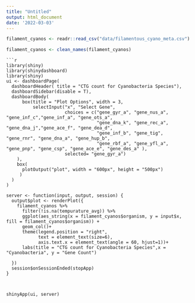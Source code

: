 ```yaml
---
title: "Untitled"
output: html_document
date: '2022-03-03'
---
```





```r
filament_cyanos <- readr::read_csv("data/filamentous_cyano_meta.csv")

filament_cyanos <- clean_names(filament_cyanos)
```

```
```r
library(shiny)
library(shinydashboard)
library(shiny)
ui <- dashboardPage(
  dashboardHeader( title = "CTG count for Cyanobacteria Species"),
  dashboardSidebar(disable = T),
  dashboardBody(
      box(title = "Plot Options", width = 3,
          selectInput("x", "Select Gene", 
                      choices = c("gene_gyr_a", "gene_nus_a", "gene_inf_c","gene_inf_a", "gene_ots_a",
                                  "gene_dna_k", "gene_rec_a", "gene_dna_j","gene_ace_f", "gene_dea_d",
                                  "gene_inf_b", "gene_tig", "gene_rnr", "gene_dna_a", "gene_hup_b",
                                  "gene_rbf_a", "gene_yfl_a", "gene_pnp", "gene_csp", "gene_ace_e", "gene_des_a" ), 
                      selected= "gene_gyr_a")
    ),
    box(
      plotOutput("plot", width = "600px", height = "500px")
     )
  )
)

server <- function(input, output, session) {
  output$plot <- renderPlot({
    filament_cyanos %>% 
      filter(!is.na(tempurature_avg)) %>% 
      ggplot(aes_string(x = filament_cyanos$organism, y = input$x, fill = filament_cyanos$organism)) +
      geom_col()+
      theme(legend.position = "right",
            text = element_text(size=6),
            axis.text.x = element_text(angle = 60, hjust=1))+
      labs(title = "CTG count for Cyanobacteria Species",x = "Cyanobacteria", y = "Gene Count")
    
  })
  session$onSessionEnded(stopApp)
}
  


shinyApp(ui, server)


```




